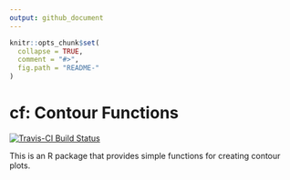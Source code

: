 ```yaml
---
output: github_document
---
```


<!-- README.md is generated from README.Rmd. Please edit that file -->

```r
knitr::opts_chunk$set(
  collapse = TRUE,
  comment = "#>",
  fig.path = "README-"
)
```


# cf: Contour Functions

[![Travis-CI Build Status](https://travis-ci.org/CollinErickson/contour.svg?branch=master)](https://travis-ci.org/CollinErickson/contour)

This is an R package that provides simple functions for creating contour plots.